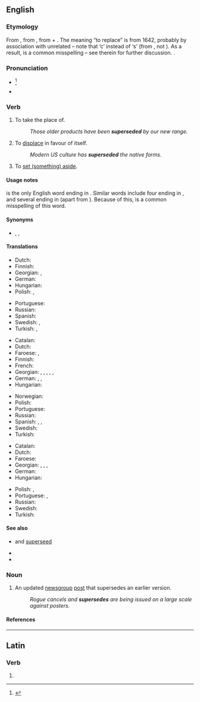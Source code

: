 ==English==

===Etymology===
From {{etyl|frm|en}} {{m|frm|superseder||postpone, defer}}, from {{etyl|la|en}} {{m|la|supersedeo|supersedere}}, from {{m|la|super||over}} + {{m|la|sedeo|sedere|to sit}}. The meaning “to replace” is from 1642, probably by association with unrelated {{m|en|precede}} – note that ‘c’ instead of ‘s’ (from {{m|la|cedere||to yield}}, not {{m|la|sedere||to sit}}). As a result, {{m|en|supercede}} is a common misspelling – see therein for further discussion. {{doublet|surcease|lang=en}}.

===Pronunciation===
* {{IPA|/ˌsuːpəˈsiːd/|lang=en}}<ref>{{R:TheFreeDictionary}}</ref>
* {{rhymes|iːd|lang=en}}

===Verb===
{{en-verb|supersed}}

# {{lb|en|transitive}} To take the place of.
#: ''Those older products have been '''superseded''' by our new range.''
# {{lb|en|transitive}} To [[displace]] in favour of itself.
#: ''Modern US culture has '''superseded''' the native forms.''
# {{lb|en|transitive}} To [[set aside|set (something) aside]]. {{rfex|lang=en}}

====Usage notes====
{{m|en||Supersede}} is the only English word ending in {{m|en||-sede}}. Similar words include four ending in {{m|en||-ceed}}, and several ending in {{m|en||cede}} (apart from {{m|en|seed}}). Because of this, {{m|en|supercede}} is a common misspelling of this word.

====Synonyms====
* {{sense|take the place of}} {{l|en|replace}}, {{l|en|supplant}}, {{l|en|usurp}}

====Translations====
{{trans-top|Set aside}}
* Dutch: {{t|nl|opzij zetten}}
* Finnish: {{t+|fi|korvata}}
* Georgian: {{t|ka|განდევნის}}, {{t|ka|განდევნა}}
* German: {{t+|de|aufheben}}
* Hungarian: {{t+|hu|érvénytelenít}}
* Polish: {{t+|pl|odłożyć}}, {{t+|pl|unieważnić}}
{{trans-mid}}
* Portuguese: {{t+|pt|sobrepor}}
* Russian: {{t+|ru|смещать}}
* Spanish: {{t+|es|sobreseído}}
* Swedish: {{t|sv|avlysa}}, {{t+|sv|avskaffa}}
* Turkish: {{t+|tr|yürürlükten kaldırmak}}, {{t|tr|ilgâ etmek}}
{{trans-bottom}}

{{trans-top|Take the place of}}
* Catalan: {{t+|ca|substituir}}
* Dutch: {{t+|nl|vervangen}}
* Faroese: {{t|fo|koma í staðin fyri}}, {{t|fo|avloysa}}
* Finnish: {{t+|fi|korvata}}
* French: {{t+|fr|supplanter}}
* Georgian: {{t|ka|ჩაანაცვლებს}}, {{t|ka|ჩანაცვლება}}, {{t|ka|ადგილის დაკავება}}, {{t|ka|ადგილს იკავებს}}, {{t|ka|შეცვლის}}, {{t|ka|შეცვლა}}
* German: {{t+|de|ablösen}}, {{t+|de|ersetzen}}, {{t|de|den Platz einnehmen von}}
* Hungarian: {{t+|hu|helyettesít}}
{{trans-mid}}
* Norwegian: {{t|no|avløse}}
* Polish: {{t+|pl|zastąpić}}
* Portuguese: {{t+|pt|substituir}}
* Russian: {{t+|ru|замещать}}
* Spanish: {{t+|es|substituir}}, {{t+|es|sustituir}}, {{t+|es|suplantar}}
* Swedish: {{t+|sv|ersätta}}
* Turkish: {{t+|tr|yerine geçmek}}
{{trans-bottom}}

{{trans-top|Displace in favour of another}}
* Catalan: {{t+|ca|reemplaçar}}
* Dutch: {{t+|nl|verdringen}}
* Faroese: {{t|fo|troka burtur}}
* Georgian: {{t|ka|ჩაანაცვლებს}}, {{t|ka|ჩანაცვლება}}, {{t|ka|შეცვლის}}, {{t|ka|შეცვლა}}
* German: {{t+|de|verdrängen}}
* Hungarian: {{t+|hu|kiszorít}}
{{trans-mid}}
* Polish: {{t+|pl|zastąpić}}, {{t+|pl|zamienić}}
* Portuguese: {{t+|pt|substituir}}, {{t+|pt|suplantar}}
* Russian: {{t+|ru|вытесня́ть}}
* Swedish: {{t|sv|tränga undan}}
* Turkish: {{t+|tr|ayağını kaydırmak}}
{{trans-bottom}}

====See also====
* {{l|en|supercede}} and [[superseed]] {{qualifier|common misspellings}}
* {{l|en|supersedure}}
* {{l|en|supersession}}

===Noun===
{{en-noun}}

# {{lb|en|Internet}} An updated [[newsgroup]] [[post]] that supersedes an earlier version.
#: ''Rogue cancels and '''supersedes''' are being issued on a large scale against posters.''

====References====
<references/>

----

==Latin==

===Verb===
{{la-verb-form|supersedē}}

# {{inflection of|supersedeō||2|s|pres|actv|impr|lang=la}}